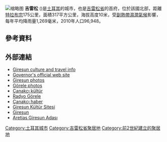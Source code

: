 [[File:Giresun_Turkey.jpg|缩略图]]
{{Infobox settlement
<!-- See Template:Infobox settlement for additional fields and descriptions -->| name                            = 吉雷松
| settlement_type                 = [[市|市]]
| image_skyline                   = 
| image_caption                   = General view of eastern part of Giresun city
| image_shield                    = <!-- 檔案不存在 Giresunbel.JPG ，可從英文維基百科取得 -->
| pushpin_map                     = Turkey
| coordinates                     = {{coord|40|54|55|N|38|23|22|E|format=dms|display=inline,title}}
| subdivision_type                = 國家 
| subdivision_name                = 土耳其
| subdivision_type1               = [[土耳其行政區劃|省]]
| subdivision_name1               = [[吉雷松省|吉雷松省]]
| subdivision_type2               = 
| subdivision_name2               = 
| leader_party                    = [[Justice_and_Development_Party_(Turkey)|AKP]]
| leader_title                    = 市長
| leader_name                     = [[Aytekin_Şenlikoğlu|Aytekin Şenlikoğlu]]
| area_footnotes                  = {{Turkey district areas|SOURCE}}
| area_blank1_title               = 區域
| area_blank1_km2                 = {{Turkey district areas|Giresun|Giresun}}
| elevation_m                     = 
| population_footnotes            = {{Turkey district populations|SOURCE|Giresun}}
| population_urban                = {{Turkey district populations|Giresun|Giresun|şehir}}
| population_as_of                = {{Turkey district populations|YEAR}}
| population_blank1_title         = District
| population_blank1               = {{Turkey district populations|Giresun|Giresun|toplam}}
| population_density_blank1_km2   = auto
| blank1_name                     = [[Köppen_climate_classification|Climate]]
| blank1_info                     = [[Humid_subtropical_climate|Cfa]]
| postal_code_type                = 
| postal_code                     = 
| website                         = {{URL| www.giresun.bel.tr | www.giresun.bel.tr }}
| official_name                   = 
}}
'''吉雷松''' ({{IPA-tr|ɟiˈɾesun|pron}})是[[土耳其|土耳其]]的城市，也是[[吉雷松省|吉雷松省]]的首府，位於該國北部，距離[[特拉布宗|特拉布宗]]175公里，面積317平方公里，海拔高度10米，受[[副熱帶濕潤氣候|副熱帶濕潤氣候]]影響，每年平均降雨量1,269毫米，2010年人口96,948。

== 參考資料 ==
{{Reflist|30em}}

== 外部連結 ==
* [https://web.archive.org/web/20080611152026/http://www.karalahana.com/english.html Giresun culture and travel info]
* [http://www.giresun.gov.tr Governor's official web site]{{Wayback|url=http://www.giresun.gov.tr/ |date=20120101021316 }}
* [https://web.archive.org/web/20080927142710/http://www.lahana.org/resimler/thumbnails.php?album=8 Giresun photos]
* [https://web.archive.org/web/20090124224144/http://gorele.com.tr/ Görele photos]
* [https://web.archive.org/web/20100216065134/http://www.canakcikultur.com/ Çanakçı kültür]
* [https://web.archive.org/web/20081222151440/http://www.radyogorele.com/ Radyo Görele]
* [https://web.archive.org/web/20090201122717/http://canakcihaber.com/ Çanakçı haber]
* [https://web.archive.org/web/20090606075543/http://www.giresunkultur.com/ Giresun Kültür Sitesi]
* [https://web.archive.org/web/20181227160354/http://giresunda.com/ Giresun]
* [http://www.aretias.net Aretias Giresun Adası] {{Wayback|url=http://www.aretias.net/ |date=20200806214525 }}

{{Authority control}}
{{Turkey-geo-stub}}

[[Category:土耳其城市|Category:土耳其城市]]
[[Category:吉雷松省聚居地|Category:吉雷松省聚居地]]
[[Category:前2世紀建立的聚居地|Category:前2世紀建立的聚居地]]